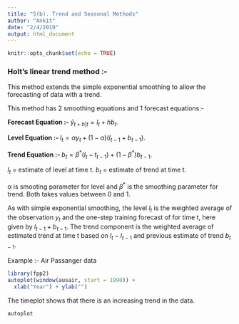 ```yaml
---
title: "5(b). Trend and Seasonal Methods"
author: "Ankit"
date: "2/4/2019"
output: html_document
---
```


```r
knitr::opts_chunk$set(echo = TRUE)
```

### Holt's linear trend method :-
This method extends the simple exponential smoothing to allow the forecasting of data with a trend.

This method has 2 smoothing equations and 1 forecast equations:-

**Forecast Equation :- ** $\hat y_{t+h|t} = l_t + hb_t$.

**Level Equation :- ** $l_t = αy_t + (1-α)(l_{t-1} + b_{t-1})$.

**Trend Equation :- ** $b_t = β^* (l_t-t_{t-1}) + (1-β^*)b_{t-1}$.

$l_t$ = estimate of level at time t.
$b_t$ = estimate of trend at time t. 

α is smooting parameter for level and $β^*$ is the smoothing parameter for trend. Both takes values between 0 and 1.

As with simple exponential smoothing, the level $l_t$ is the weighted average of the observation $y_t$ and the one-step training forecast of for time t, here given by $l_{t-1} + b_{t-1}$.
The trend component is the weighted average of estimated trend at time t based on $l_t - l_{t-1}$ and previous estimate of trend $b_{t-1}$.

Example :- Air Passanger data
```r
library(fpp2)
autoplot(window(ausair, start = 1990)) +
  xlab("Year") + ylab("") 
```

The timeplot shows that there is an increasing trend in the data.

```r
autoplot
```

